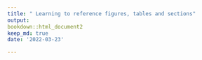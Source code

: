 ```yaml
---
title: " Learning to reference figures, tables and sections"
output: 
bookdown::html_document2
keep_md: true
date: '2022-03-23'

---
```


